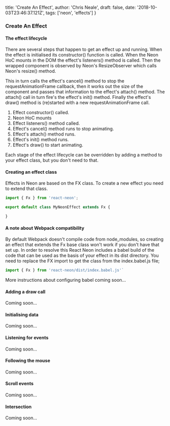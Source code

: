   title: 'Create An Effect',
  author: 'Chris Neale',
  draft: false,
  date: '2018-10-03T23:46:37.121Z',
  tags: ['neon', 'effects']
}

### Create An Effect

#### The effect lifecycle

There are several steps that happen to get an effect up and running. When the effect is initialised its constructor() function is called. When the Neon HoC mounts in the DOM the effect's listeners() method is called. Then the wrapped component is observed by Neon's ResizeObserver which calls Neon's resize() method.

This in turn calls the effect's cancel() method to stop the requestAnimationFrame callback, then it works out the size of the component and passes that information to the effect's attach() method. The attach() call in turn fire's the effect's init() method. Finally the effect's draw() method is (re)started with a new requestAnimationFrame call.

1. Effect constructor() called.
1. Neon HoC mounts
1. Effect listeners() method called.
1. Effect's cancel() method runs to stop animating.
1. Effect's attach() method runs.
1. Effect's init() method runs.
1. Effect's draw() to start animating.

Each stage of the effect lifecycle can be overridden by adding a method to your effect class, but you don't need to that.

#### Creating an effect class

Effects in Neon are based on the FX class. To create a new effect you need to extend that class.

```javascript
import { Fx } from 'react-neon';

export default class MyNeonEffect extends Fx {

}
```

#### A note about Webpack compatibility

By default Webpack doesn't compile code from node_modules, so creating an effect that extends the Fx base class won't work if you don't have that set up. In order to resolve this React Neon includes a babel build of the code that can be used as the basis of your effect in its dist directory. You need to replace the FX import to get the class from the index.babel.js file;

```javascript
import { Fx } from 'react-neon/dist/index.babel.js'`
```

More instructions about configuring babel coming soon...

#### Adding a draw call

Coming soon...

#### Initialising data

Coming soon...

#### Listening for events

Coming soon...

#### Following the mouse

Coming soon...

#### Scroll events

Coming soon...

#### Intersection

Coming soon...
